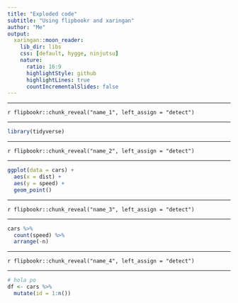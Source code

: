 ```yaml
---
title: "Exploded code"
subtitle: "Using flipbookr and xaringan"
author: "Me"
output:
  xaringan::moon_reader:
    lib_dir: libs
    css: [default, hygge, ninjutsu]
    nature:
      ratio: 16:9
      highlightStyle: github
      highlightLines: true
      countIncrementalSlides: false
---
```

---

`r flipbookr::chunk_reveal("name_1", left_assign = "detect")`

---

```r
library(tidyverse)
```

---

`r flipbookr::chunk_reveal("name_2", left_assign = "detect")`

---

```r
ggplot(data = cars) +
  aes(x = dist) +
  aes(y = speed) +
  geom_point()
```

---

`r flipbookr::chunk_reveal("name_3", left_assign = "detect")`

---

```r
cars %>%
  count(speed) %>%
  arrange(-n)
```

---

`r flipbookr::chunk_reveal("name_4", left_assign = "detect")`

---

```r
# hola po
df <- cars %>%
  mutate(id = 1:n())

```
